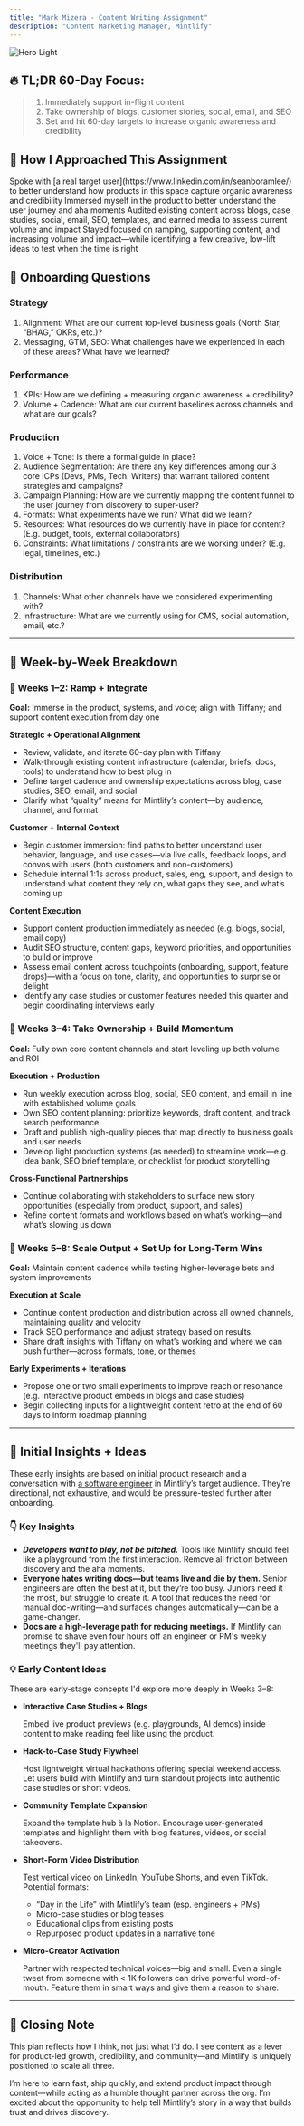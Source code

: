 ```yaml
---
title: "Mark Mizera - Content Writing Assignment"
description: "Content Marketing Manager, Mintlify"
---
```


<img
  className="block dark:hidden"
  src="/images/hero-light.png"
  alt="Hero Light"
/>

## 🔥 TL;DR 60-Day Focus:

> 1. Immediately support in-flight content
> 2. Take ownership of blogs, customer stories, social, email, and SEO
> 3. Set and hit 60-day targets to increase organic awareness and credibility

## 🧠 How I Approached This Assignment

<CardGroup cols={2}>
  <Card title="User Research" icon="pen-to-square">
    Spoke with [a real target user](https://www.linkedin.com/in/seanboramlee/) to better understand how products in this space capture organic awareness and credibility
  </Card>
  <Card title="DX" icon="screwdriver-wrench">
    Immersed myself in the product to better understand the user journey and aha moments
  </Card>
  <Card title="Content Audit" icon="sparkles">
    Audited existing content across blogs, case studies, social, email, SEO, templates, and earned media to assess current volume and impact
  </Card>
  <Card title="Job-to-Be-Done" icon="bullseye">
    Stayed focused on ramping, supporting content, and increasing volume and impact—while identifying a few creative, low-lift ideas to test when the time is right
  </Card>
</CardGroup>

## 🔎 Onboarding Questions

### Strategy

1. Alignment: What are our current top-level business goals (North Star, “BHAG,” OKRs, etc.)?
2. Messaging, GTM, SEO: What challenges have we experienced in each of these areas? What have we learned?

### Performance

1. KPIs: How are we defining \+ measuring organic awareness \+ credibility?
2. Volume \+ Cadence: What are our current baselines across channels and what are our goals?

### Production

1. Voice \+ Tone: Is there a formal guide in place?
2. Audience Segmentation: Are there any key differences among our 3 core ICPs (Devs, PMs, Tech. Writers) that warrant tailored content strategies and campaigns?
3. Campaign Planning: How are we currently mapping the content funnel to the user journey from discovery to super-user?
4. Formats: What experiments have we run? What did we learn?
5. Resources: What resources do we currently have in place for content? (E.g. budget, tools, external collaborators)
6. Constraints: What limitations / constraints are we working under? (E.g. legal, timelines, etc.)

### Distribution

1. Channels: What other channels have we considered experimenting with?
2. Infrastructure: What are we currently using for CMS, social automation, email, etc.?

---

## 📆 Week-by-Week Breakdown

### 🧭 Weeks 1–2: Ramp \+ Integrate

**Goal:** Immerse in the product, systems, and voice; align with Tiffany; and support content execution from day one

**Strategic \+ Operational Alignment**

- Review, validate, and iterate 60-day plan with Tiffany
- Walk-through existing content infrastructure (calendar, briefs, docs, tools) to understand how to best plug in
- Define target cadence and ownership expectations across blog, case studies, SEO, email, and social
- Clarify what “quality” means for Mintlify’s content—by audience, channel, and format

**Customer \+ Internal Context**

- Begin customer immersion: find paths to better understand user behavior, language, and use cases—via live calls, feedback loops, and convos with users (both customers and non-customers)
- Schedule internal 1:1s across product, sales, eng, support, and design to understand what content they rely on, what gaps they see, and what’s coming up

**Content Execution**

- Support content production immediately as needed (e.g. blogs, social, email copy)
- Audit SEO structure, content gaps, keyword priorities, and opportunities to build or improve
- Assess email content across touchpoints (onboarding, support, feature drops)—with a focus on tone, clarity, and opportunities to surprise or delight
- Identify any case studies or customer features needed this quarter and begin coordinating interviews early

### 🔁 Weeks 3–4: Take Ownership \+ Build Momentum

**Goal:** Fully own core content channels and start leveling up both volume and ROI

**Execution \+ Production**

- Run weekly execution across blog, social, SEO content, and email in line with established volume goals
- Own SEO content planning: prioritize keywords, draft content, and track search performance
- Draft and publish high-quality pieces that map directly to business goals and user needs
- Develop light production systems (as needed) to streamline work—e.g. idea bank, SEO brief template, or checklist for product storytelling

**Cross-Functional Partnerships**

- Continue collaborating with stakeholders to surface new story opportunities (especially from product, support, and sales)
- Refine content formats and workflows based on what’s working—and what’s slowing us down

### 🚀 Weeks 5–8: Scale Output \+ Set Up for Long-Term Wins

**Goal:** Maintain content cadence while testing higher-leverage bets and system improvements

**Execution at Scale**

- Continue content production and distribution across all owned channels, maintaining quality and velocity
- Track SEO performance and adjust strategy based on results.
- Share draft insights with Tiffany on what’s working and where we can push further—across formats, tone, or themes

**Early Experiments \+ Iterations**

- Propose one or two small experiments to improve reach or resonance (e.g. interactive product embeds in blogs and case studies)
- Begin collecting inputs for a lightweight content retro at the end of 60 days to inform roadmap planning

---

## 💬 Initial Insights \+ Ideas

These early insights are based on initial product research and a conversation with [a software engineer](https://www.linkedin.com/in/seanboramlee/) in Mintlify’s target audience. They’re directional, not exhaustive, and would be pressure-tested further after onboarding.

### 👇 Key Insights

- **_Developers want to play, not be pitched._** Tools like Mintlify should feel like a playground from the first interaction. Remove all friction between discovery and the aha moments.
- **Everyone hates writing docs—but teams live and die by them.** Senior engineers are often the best at it, but they’re too busy. Juniors need it the most, but struggle to create it. A tool that reduces the need for manual doc-writing—and surfaces changes automatically—can be a game-changer.
- **Docs are a high-leverage path for reducing meetings.** If Mintlify can promise to shave even four hours off an engineer or PM's weekly meetings they'll pay attention.

### 💡 Early Content Ideas

These are early-stage concepts I'd explore more deeply in Weeks 3–8:

- **Interactive Case Studies \+ Blogs**

  Embed live product previews (e.g. playgrounds, AI demos) inside content to make reading feel like using the product.
- **Hack-to-Case Study Flywheel**

  Host lightweight virtual hackathons offering special weekend access. Let users build with Mintlify and turn standout projects into authentic case studies or short videos.
- **Community Template Expansion**

  Expand the template hub à la Notion. Encourage user-generated templates and highlight them with blog features, videos, or social takeovers.
- **Short-Form Video Distribution**

  Test vertical video on LinkedIn, YouTube Shorts, and even TikTok. Potential formats:
  - “Day in the Life” with Mintlify’s team (esp. engineers \+ PMs)
  - Micro-case studies or blog teases
  - Educational clips from existing posts
  - Repurposed product updates in a narrative tone
- **Micro-Creator Activation**

  Partner with respected technical voices—big and small. Even a single tweet from someone with \< 1K followers can drive powerful word-of-mouth. Feature them in smart ways and give them a reason to share.

---

## 👋 Closing Note

This plan reflects how I think, not just what I’d do. I see content as a lever for product-led growth, credibility, and community—and Mintlify is uniquely positioned to scale all three.

I’m here to learn fast, ship quickly, and extend product impact through content—while acting as a humble thought partner across the org. I’m excited about the opportunity to help tell Mintlify’s story in a way that builds trust and drives discovery.
